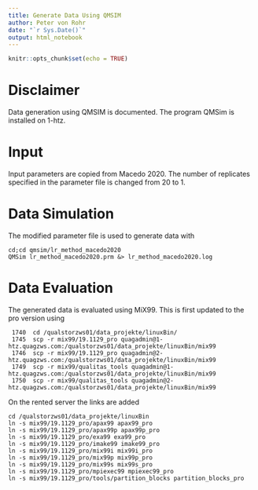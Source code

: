```yaml
---
title: Generate Data Using QMSIM
author: Peter von Rohr
date: "`r Sys.Date()`"
output: html_notebook
---
```


```r
knitr::opts_chunk$set(echo = TRUE)
```

# Disclaimer
Data generation using QMSIM is documented. The program QMSim is installed on 1-htz.


# Input
Input parameters are copied from Macedo 2020. The number of replicates specified in the parameter file is changed from 20 to 1. 


# Data Simulation
The modified parameter file is used to generate data with 

```
cd;cd qmsim/lr_method_macedo2020
QMSim lr_method_macedo2020.prm &> lr_method_macedo2020.log
```


# Data Evaluation
The generated data is evaluated using MiX99. This is first updated to the pro version using

```
 1740  cd /qualstorzws01/data_projekte/linuxBin/
 1745  scp -r mix99/19.1129_pro quagadmin@1-htz.quagzws.com:/qualstorzws01/data_projekte/linuxBin/mix99
 1746  scp -r mix99/19.1129_pro quagadmin@2-htz.quagzws.com:/qualstorzws01/data_projekte/linuxBin/mix99
 1749  scp -r mix99/qualitas_tools quagadmin@1-htz.quagzws.com:/qualstorzws01/data_projekte/linuxBin/mix99
 1750  scp -r mix99/qualitas_tools quagadmin@2-htz.quagzws.com:/qualstorzws01/data_projekte/linuxBin/mix99
```

On the rented server the links are added

```
cd /qualstorzws01/data_projekte/linuxBin
ln -s mix99/19.1129_pro/apax99 apax99_pro
ln -s mix99/19.1129_pro/apax99p apax99p_pro
ln -s mix99/19.1129_pro/exa99 exa99_pro
ln -s mix99/19.1129_pro/imake99 imake99_pro
ln -s mix99/19.1129_pro/mix99i mix99i_pro
ln -s mix99/19.1129_pro/mix99p mix99p_pro
ln -s mix99/19.1129_pro/mix99s mix99s_pro
ln -s mix99/19.1129_pro/mpiexec99 mpiexec99_pro
ln -s mix99/19.1129_pro/tools/partition_blocks partition_blocks_pro
```


